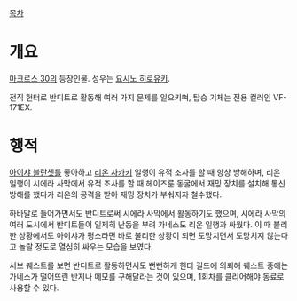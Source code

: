 [[목차]]
= 개요 =
[[마크로스 30]]의 등장인물. 성우는 [[요시노 히로유키]].

전직 헌터로 반디트로 활동해 여러 가지 문제를 일으키며, 탑승 기체는 전용 컬러인 VF-171EX.

= 행적 =
[[아이샤 블란쳇]]를 좋아하고 [[리온 사카키]] 일행이 유적 조사를 할 때 항상 방해하며, 리온 일행이 시에라 사막에서 유적 조사를 할 때 헤이즈룬 동굴에서 재밍 장치를 설치해 통신 방해를 했다가 리온의 공격을 받아 재밍 장치가 부숴지자 철수했다.

하바말로 들어가면서도 반디트로써 시에라 사막에서 활동하기도 했으며, 시에라 사막의 여러 도시에서 반디트들이 일제히 난동을 부려 가네스도 리온 일행과 싸웠다. 이 때 불리한 상황에서도 아이샤가 평소라면 바로 불리한 상황이 되면 도망치면서 도망치지 않는다고 놀랄 정도로 열심히 싸우는 모습을 보였다.

서브 퀘스트를 보면 반디트로 활동하면서도 뻔뻔하게 헌터 길드에 의뢰해 퀘스트 중에는 가네스가 떨어뜨린 반지나 메모를 구해달라는 것이 있으며, 1회차를 클리어해야 동료로 사용할 수 있다.
